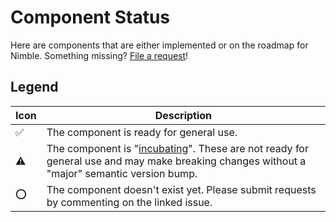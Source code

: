
<Meta title="Component Status" />

# Component Status

Here are components that are either implemented or on the roadmap for Nimble. Something missing? [File a request](https://github.com/ni/nimble/issues/new/choose)!

<Story of={componentStatus} />

## Legend

| Icon | Description                                                                                                                                                              |
| ---- | ------------------------------------------------------------------------------------------------------------------------------------------------------------------------ |
| ✅   | The component is ready for general use.                                                                                                                                  |
| ⚠️   | The component is "[incubating](/docs/incubating-docs--docs)". These are not ready for general use and may make breaking changes without a "major" semantic version bump. |
| ⭕   | The component doesn't exist yet. Please submit requests by commenting on the linked issue.                                                                               |


